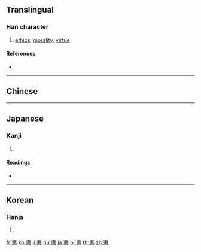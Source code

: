 {{also|德|惪}}
==Translingual==

===Han character===
{{Han char|rn=61|rad=心|as=08|sn=12|four=|canj=JVP|ids=⿱直心}}

# [[ethics]], [[morality]], [[virtue]]

====References====
* {{Han ref|kx=0388.410|dkj=10724|dj=0722.040|hdz=42309.030|uh=60B3|ud=24755}}

----

==Chinese==
{{zh-see|德|v}}

----

==Japanese==

===Kanji===
{{ja-kanji|grade=|rs=心08}}

# {{defn|lang=ja|sort=心08}}

====Readings====
* {{ja-readings|on=[[とく]] (toku)|kun=[[とく]] (toku), [[おしえ]] (oshie)}}

----

==Korean==

===Hanja===
{{ko-hanja|hangeul=덕|eumhun=|rv=deok|mr=tŏk|y=tek}}

# {{defn|lang=ko|sort=心08}}

[[fr:悳]]
[[ko:悳]]
[[li:悳]]
[[hu:悳]]
[[ja:悳]]
[[pl:悳]]
[[th:悳]]
[[zh:悳]]